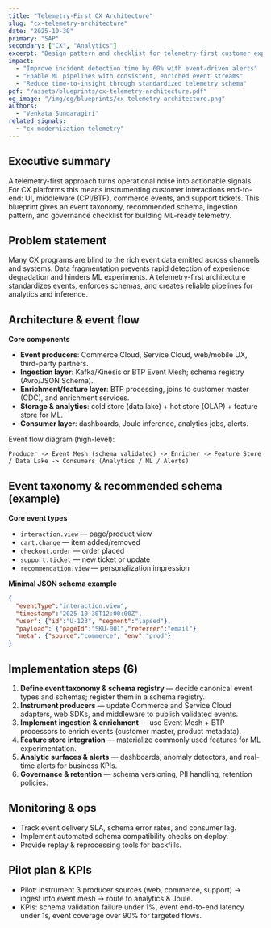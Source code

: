```yaml
---
title: "Telemetry-First CX Architecture"
slug: "cx-telemetry-architecture"
date: "2025-10-30"
primary: "SAP"
secondary: ["CX", "Analytics"]
excerpt: "Design pattern and checklist for telemetry-first customer experience platforms, enabling real-time analytics, event-driven automation, and ML-ready data streams."
impact:
  - "Improve incident detection time by 60% with event-driven alerts"
  - "Enable ML pipelines with consistent, enriched event streams"
  - "Reduce time-to-insight through standardized telemetry schema"
pdf: "/assets/blueprints/cx-telemetry-architecture.pdf"
og_image: "/img/og/blueprints/cx-telemetry-architecture.png"
authors:
  - "Venkata Sundaragiri"
related_signals:
  - "cx-modernization-telemetry"
---
```


## Executive summary
A telemetry-first approach turns operational noise into actionable signals. For CX platforms this means instrumenting customer interactions end-to-end: UI, middleware (CPI/BTP), commerce events, and support tickets. This blueprint gives an event taxonomy, recommended schema, ingestion pattern, and governance checklist for building ML-ready telemetry.

## Problem statement
Many CX programs are blind to the rich event data emitted across channels and systems. Data fragmentation prevents rapid detection of experience degradation and hinders ML experiments. A telemetry-first architecture standardizes events, enforces schemas, and creates reliable pipelines for analytics and inference.

## Architecture & event flow
**Core components**
- **Event producers**: Commerce Cloud, Service Cloud, web/mobile UX, third-party partners.  
- **Ingestion layer**: Kafka/Kinesis or BTP Event Mesh; schema registry (Avro/JSON Schema).  
- **Enrichment/feature layer**: BTP processing, joins to customer master (CDC), and enrichment services.  
- **Storage & analytics**: cold store (data lake) + hot store (OLAP) + feature store for ML.  
- **Consumer layer**: dashboards, Joule inference, analytics jobs, alerts.

Event flow diagram (high-level):  

```
Producer -> Event Mesh (schema validated) -> Enricher -> Feature Store / Data Lake -> Consumers (Analytics / ML / Alerts)
```

## Event taxonomy & recommended schema (example)
**Core event types**
- `interaction.view` — page/product view  
- `cart.change` — item added/removed  
- `checkout.order` — order placed  
- `support.ticket` — new ticket or update  
- `recommendation.view` — personalization impression

**Minimal JSON schema example**
```json
{
  "eventType":"interaction.view",
  "timestamp":"2025-10-30T12:00:00Z",
  "user": {"id":"U-123", "segment":"lapsed"},
  "payload": {"pageId":"SKU-001","referrer":"email"},
  "meta": {"source":"commerce", "env":"prod"}
}
```

## Implementation steps (6)
1. **Define event taxonomy & schema registry** — decide canonical event types and schemas; register them in a schema registry.
2. **Instrument producers** — update Commerce and Service Cloud adapters, web SDKs, and middleware to publish validated events.
3. **Implement ingestion & enrichment** — use Event Mesh + BTP processors to enrich events (customer master, product metadata).
4. **Feature store integration** — materialize commonly used features for ML experimentation.
5. **Analytic surfaces & alerts** — dashboards, anomaly detectors, and real-time alerts for business KPIs.
6. **Governance & retention** — schema versioning, PII handling, retention policies.

## Monitoring & ops
- Track event delivery SLA, schema error rates, and consumer lag.
- Implement automated schema compatibility checks on deploy.
- Provide replay & reprocessing tools for backfills.

## Pilot plan & KPIs
- Pilot: instrument 3 producer sources (web, commerce, support) → ingest into event mesh → route to analytics & Joule.
- KPIs: schema validation failure under 1%, event end-to-end latency under 1s, event coverage over 90% for targeted flows.